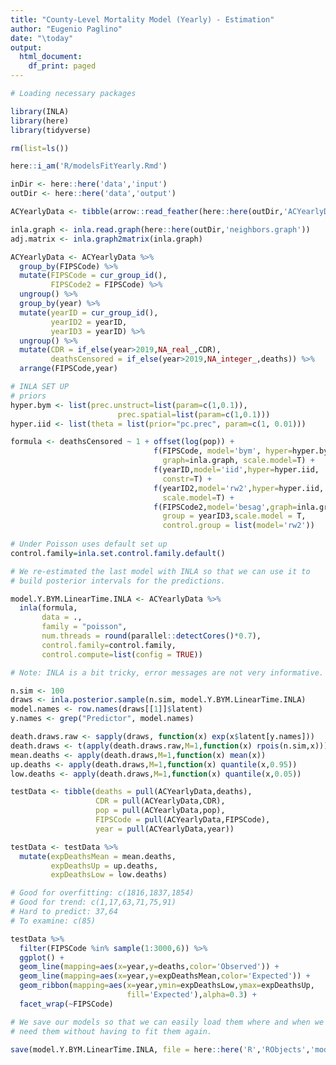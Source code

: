 ```yaml
---
title: "County-Level Mortality Model (Yearly) - Estimation"
author: "Eugenio Paglino"
date: "\today"
output:
  html_document:
    df_print: paged
---
```


```r

# Loading necessary packages

library(INLA)
library(here)
library(tidyverse)

```

```r

rm(list=ls())

here::i_am('R/modelsFitYearly.Rmd')

inDir <- here::here('data','input')
outDir <- here::here('data','output')

```

```r

ACYearlyData <- tibble(arrow::read_feather(here::here(outDir,'ACYearlyData.feather')))

```

```r

inla.graph <- inla.read.graph(here::here(outDir,'neighbors.graph'))
adj.matrix <- inla.graph2matrix(inla.graph)

```

```r

ACYearlyData <- ACYearlyData %>%
  group_by(FIPSCode) %>%
  mutate(FIPSCode = cur_group_id(),
         FIPSCode2 = FIPSCode) %>%
  ungroup() %>%
  group_by(year) %>%
  mutate(yearID = cur_group_id(),
         yearID2 = yearID,
         yearID3 = yearID) %>%
  ungroup() %>%
  mutate(CDR = if_else(year>2019,NA_real_,CDR),
         deathsCensored = if_else(year>2019,NA_integer_,deaths)) %>%
  arrange(FIPSCode,year)

```

```r

# INLA SET UP
# priors
hyper.bym <- list(prec.unstruct=list(param=c(1,0.1)),
                        prec.spatial=list(param=c(1,0.1)))
hyper.iid <- list(theta = list(prior="pc.prec", param=c(1, 0.01)))

formula <- deathsCensored ~ 1 + offset(log(pop)) + 
                                f(FIPSCode, model='bym', hyper=hyper.bym, 
                                  graph=inla.graph, scale.model=T) +
                                f(yearID,model='iid',hyper=hyper.iid,
                                  constr=T) +
                                f(yearID2,model='rw2',hyper=hyper.iid,
                                  scale.model=T) +
                                f(FIPSCode2,model='besag',graph=inla.graph,
                                  group = yearID3,scale.model = T,
                                  control.group = list(model='rw2'))
                                
# Under Poisson uses default set up
control.family=inla.set.control.family.default()

```

```r

# We re-estimated the last model with INLA so that we can use it to 
# build posterior intervals for the predictions.

model.Y.BYM.LinearTime.INLA <- ACYearlyData %>%
  inla(formula,
       data = .,
       family = "poisson",
       num.threads = round(parallel::detectCores()*0.7),
       control.family=control.family,
       control.compute=list(config = TRUE))

# Note: INLA is a bit tricky, error messages are not very informative.

```

```r

n.sim <- 100
draws <- inla.posterior.sample(n.sim, model.Y.BYM.LinearTime.INLA)
model.names <- row.names(draws[[1]]$latent)
y.names <- grep("Predictor", model.names)

death.draws.raw <- sapply(draws, function(x) exp(x$latent[y.names]))
death.draws <- t(apply(death.draws.raw,M=1,function(x) rpois(n.sim,x)))
mean.deaths <- apply(death.draws,M=1,function(x) mean(x))
up.deaths <- apply(death.draws,M=1,function(x) quantile(x,0.95))
low.deaths <- apply(death.draws,M=1,function(x) quantile(x,0.05))

```

```r

testData <- tibble(deaths = pull(ACYearlyData,deaths),
                   CDR = pull(ACYearlyData,CDR),
                   pop = pull(ACYearlyData,pop),
                   FIPSCode = pull(ACYearlyData,FIPSCode),
                   year = pull(ACYearlyData,year))

testData <- testData %>% 
  mutate(expDeathsMean = mean.deaths,
         expDeathsUp = up.deaths,
         expDeathsLow = low.deaths)

```

```r

# Good for overfitting: c(1816,1837,1854)
# Good for trend: c(1,17,63,71,75,91)
# Hard to predict: 37,64
# To examine: c(85)

testData %>%
  filter(FIPSCode %in% sample(1:3000,6)) %>%
  ggplot() +
  geom_line(mapping=aes(x=year,y=deaths,color='Observed')) +
  geom_line(mapping=aes(x=year,y=expDeathsMean,color='Expected')) +
  geom_ribbon(mapping=aes(x=year,ymin=expDeathsLow,ymax=expDeathsUp,
                          fill='Expected'),alpha=0.3) +
  facet_wrap(~FIPSCode)

```

```r

# We save our models so that we can easily load them where and when we
# need them without having to fit them again.

save(model.Y.BYM.LinearTime.INLA, file = here::here('R','RObjects','modelYBYMLinearTimeINLA.RData'))

```

